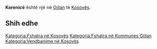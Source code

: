 {{Fshat në 
 | Emri                = Korenicë
 | EmriAlt                = 
 | NAME_SHORT_FORM=      
 | NAME_GENERIC=      
 | NAME_SORT_NAME_RO=      KORENICE
 | FULL_NAME_RO = Korenicë
 | FULL_NAME_ND_RO=Korenice
 | SORT_NAME_RG=KORENICE
 | FULL_NAME_RG=Korenicë
 | FULL_NAME_ND_RG=Korenice
 | SRP_NAME_SHORT_FORM=      
 | SRP_NAME_GENERIC=      
 | SRP_NAME_SORT_NAME_RO=      
 | SRP_FULL_NAME_RO = 
 | SRP_FULL_NAME_ND_RO=
 | SRP_SORT_NAME_RG=
 | SRP_FULL_NAME_RG=
 | SRP_FULL_NAME_ND_RG=
 | Emri (Rasa dhanore) = 
 | Figura              = 
 | Shteti              = Kosovo
 | Komuna              = Gjilan
 | Kodi postar         = 
 | Sipërfaqja          = 

 | Popullsia           = 

 | Regj. i popullsisë  = 
 | Dend. e popullsisë  = 
 | Faqja zyrtare       = 
 <!--- Koordinatat ----> 
 | Gjerësia            = 42.371944
 | Gjatësia            = 20.3675
 | Lartësia            = 
}}
'''Korenicë''' është një [[]] në [[Gjilan]] të [[Kosovës]].

<!-- == Gjeografia == -->
<!-- == Historia == -->
<!-- == Demografia == -->
== Shih edhe ==
{{Komuna Gjilan}}
{{Kosovo-Administrata-Cung}}

[[Kategoria:Fshatra në Kosovës]]
[[Kategoria:Fshatra në Kommunes Gjilan]]
[[Kategoria:Vendbanime në Kosovës]]